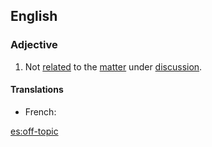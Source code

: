 == English ==
=== Adjective ===
{{en-adj|pos=[[off]]-[[topic]]}}
# Not [[related]] to the [[matter]] under [[discussion]].

==== Translations ====
* French: {{t|fr|hors-sujet|m}}

[[es:off-topic]]